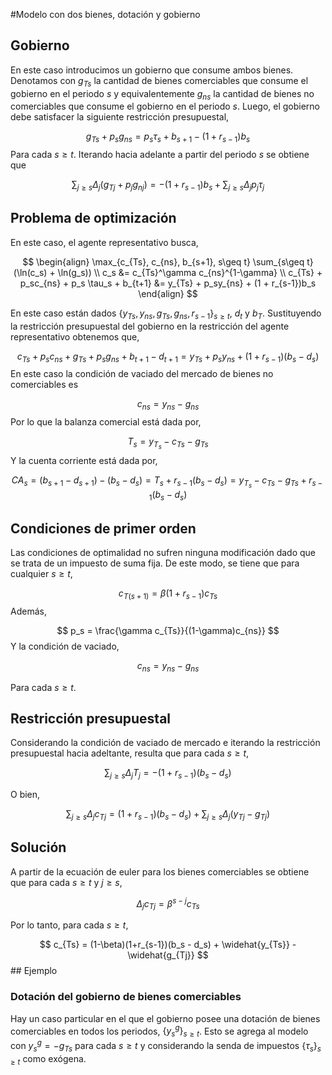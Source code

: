 #Modelo con dos bienes, dotación y gobierno


## Gobierno

En este caso introducimos un gobierno que consume ambos bienes. Denotamos con $g_{Ts}$ la cantidad de bienes comerciables que consume el gobierno en el periodo $s$ y equivalentemente $g_{ns}$ la cantidad de bienes no comerciables que consume el gobierno en el periodo $s$. Luego, el gobierno debe satisfacer la siguiente restricción presupuestal,

$$
g_{Ts} + p_s g_{ns} = p_s \tau_s + b_{s+1} - (1 + r_{s-1})b_s
$$
Para cada $s \geq t$. Iterando hacia adelante a partir del periodo $s$ se obtiene que 

$$
\sum_{j\geq s} \Delta_j (g_{Tj}+p_jg_{nj}) = -(1+r_{s-1})b_s + \sum_{j \geq s} \Delta_j p_j \tau_j
$$


## Problema de optimización

En este caso, el agente representativo busca,

$$
\begin{align}
\max_{c_{Ts}, c_{ns}, b_{s+1}, s\geq t}  \sum_{s\geq t}(\ln(c_s) + \ln(g_s)) \\
 c_s &= c_{Ts}^\gamma c_{ns}^{1-\gamma} \\
c_{Ts} + p_sc_{ns} + p_s \tau_s + b_{t+1} &= y_{Ts} + p_sy_{ns} + (1 + r_{s-1})b_s
\end{align}
$$

En este caso están dados $\{y_{Ts}, y_{ns}, g_{Ts}, g_{ns}, r_{s-1}\}_{s\geq t}$, $d_t$ y $b_T$. Sustituyendo la restricción presupuestal del gobierno en la restricción del agente representativo obtenemos que,

$$
c_{Ts} + p_s c_{ns} + g_{Ts} + p_s g_{ns}+b_{t+1}-d_{t+1} = y_{Ts} + p_sy_{ns}+(1+r_{s-1})(b_s-d_s)
$$
En este caso la condición de vaciado del mercado de bienes no comerciables es

$$
c_{ns} = y_{ns} - g_{ns}
$$
Por lo que la balanza comercial está dada por,

$$
T_s = y_{T_s} - c_{Ts}-g_{Ts}
$$
Y la cuenta corriente está dada por,

$$
CA_s = (b_{s+1}-d_{s+1})-(b_s-d_s) = T_s + r_{s-1}(b_s-d_s)  = y_{T_s} - c_{Ts}-g_{Ts} + r_{s-1}(b_s-d_s)
$$

## Condiciones de primer orden

Las condiciones de optimalidad no sufren ninguna modificación dado que se trata de un impuesto de suma fija. De este modo, se tiene que para cualquier $s \geq t$,

$$
c_{T(s+1)} = \beta(1+r_{s-1})c_{Ts}
$$
Además,

$$
p_s = \frac{\gamma c_{Ts}}{(1-\gamma)c_{ns}}
$$
Y la condición de vaciado,

$$
c_{ns} = y_{ns} - g_{ns}
$$

Para cada $s \geq t$.

## Restricción presupuestal

Considerando la condición de vaciado de mercado e iterando la restricción presupuestal hacia adeltante, resulta que para cada $s\geq t$,

$$
\sum_{j\geq s}\Delta_jT_j = -(1+r_{s-1})(b_s-d_s)
$$

O bien, 

$$
\sum_{j\geq s}\Delta_j c_{Tj} = (1+r_{s-1})(b_s-d_s) + \sum_{j \geq s}\Delta_j (y_{Tj} - g_{Tj})
$$

## Solución

A partir de la ecuación de euler para los bienes comerciables se obtiene que para cada $s \geq t$ y $j \geq s$,

$$
\Delta_j c_{Tj} = \beta^{s-j}c_{Ts}
$$

Por lo tanto, para cada $s \geq t$, 

$$
c_{Ts} = (1-\beta)(1+r_{s-1})(b_s - d_s) + \widehat{y_{Ts}} - \widehat{g_{Tj}}
$$
## Ejemplo

### Dotación del gobierno de bienes comerciables

Hay un caso particular en el que el gobierno posee una dotación de bienes comerciables en todos los periodos, $\{y_s^g\}_{s\geq t}$. Esto se agrega al modelo con $y_s^g = -g_{Ts}$ para cada $s \geq t$ y considerando la senda de impuestos $\{\tau_s\}_{s\geq t}$ como exógena.

